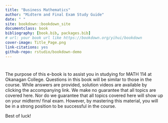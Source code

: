 --- 
title: "Business Mathematics"
author: "Midterm and Final Exam Study Guide"
date: " "
site: bookdown::bookdown_site
documentclass: book
bibliography: [book.bib, packages.bib]
# url: your book url like https://bookdown.org/yihui/bookdown
cover-image: Title_Page.png
link-citations: yes
github-repo: rstudio/bookdown-demo
---

#   {-}



The purpose of this e-book is to assist you in studying for MATH 114 at Okanagan College.  Questions in this book will be similar to those in the course.  While answers are provided, solution videos are available by clicking the accompanying link.  We make no guarantee that all topics are covered here.  Nor do we guarantee that all topics covered here will show up on your midterm/ final exam.  However, by mastering this material, you will be in a strong position to be successful in the course.

Best of luck!